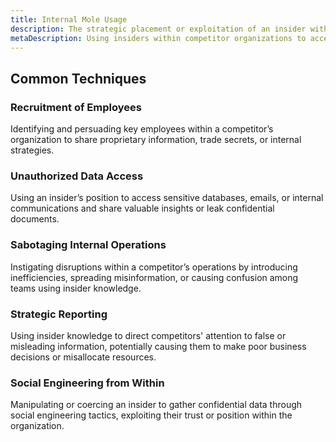 ```yaml
---
title: Internal Mole Usage
description: The strategic placement or exploitation of an insider within a competitor's organization to gather confidential information, sabotage operations, or provide a competitive edge through direct access to sensitive data.
metaDescription: Using insiders within competitor organizations to access confidential data, sabotage operations, or gain a competitive edge.
---
```


## Common Techniques

### Recruitment of Employees  
Identifying and persuading key employees within a competitor’s organization to share proprietary information, trade secrets, or internal strategies.

### Unauthorized Data Access  
Using an insider’s position to access sensitive databases, emails, or internal communications and share valuable insights or leak confidential documents.

### Sabotaging Internal Operations  
Instigating disruptions within a competitor’s operations by introducing inefficiencies, spreading misinformation, or causing confusion among teams using insider knowledge.

### Strategic Reporting  
Using insider knowledge to direct competitors' attention to false or misleading information, potentially causing them to make poor business decisions or misallocate resources.

### Social Engineering from Within  
Manipulating or coercing an insider to gather confidential data through social engineering tactics, exploiting their trust or position within the organization.

